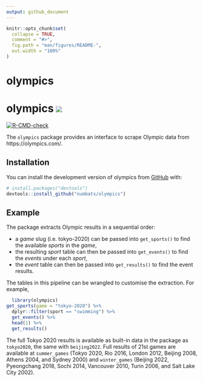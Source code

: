 ```yaml
---
output: github_document
---
```


<!-- README.md is generated from README.Rmd. Please edit that file -->

```r
knitr::opts_chunk$set(
  collapse = TRUE,
  comment = "#>",
  fig.path = "man/figures/README-",
  out.width = "100%"
)
```

# olympics

# olympics <a href=‘https://numbats.github.io/olympics/’><img src=‘man/figures/logo/sticker.png’ align=“right” height=“138.5" /></a>

<!-- badges: start -->
[![R-CMD-check](https://github.com/numbats/olympics/actions/workflows/R-CMD-check.yaml/badge.svg)](https://github.com/numbats/olympics/actions/workflows/R-CMD-check.yaml)
<!-- badges: end -->

The `olympics` package provides an interface to scrape Olympic data from https://olympics.com/. 

## Installation

You can install the development version of olympics from [GitHub](https://github.com/) with:

``` r
# install.packages("devtools")
devtools::install_github("numbats/olympics")
```

## Example

The package extracts Olympic results in a sequential order:  
  
  - a *game* slug (i.e. tokyo-2020) can be passed into `get_sports()` to find the available *sports* in the *game*, 
  - the resulting *sport* table can then be passed into `get_events()` to find the *events* under each *sport*, 
  - the *event* table can then be passed into `get_results()` to find the event results.

The tables in this pipeline can be wrangled to customise the extraction. For example, 

```r
  library(olympics)
get_sports(game = "tokyo-2020") %>% 
  dplyr::filter(sport == "swimming") %>% 
  get_events() %>% 
  head(1) %>% 
  get_results()
```

The full Tokyo 2020 results is available as built-in data in the package as `tokyo2020`, the same with `beijing2022`. Full results of 21st games are available at `summer_games` (Tokyo 2020, Rio 2016, London 2012, Beijing 2008, Athens 2004, and Sydney 2000) and `winter_games` (Beijing 2022, Pyeongchang 2018, Sochi 2014, Vancouver 2010, Turin 2006, and Salt Lake City 2002).


